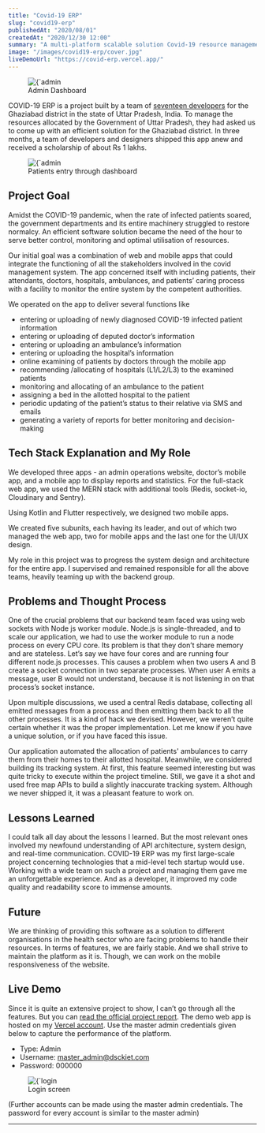 ```yaml
---
title: "Covid-19 ERP"
slug: "covid19-erp"
publishedAt: "2020/08/01"
createdAt: "2020/12/30 12:00"
summary: "A multi-platform scalable solution Covid-19 resource management."
image: "/images/covid19-erp/cover.jpg"
liveDemoUrl: "https://covid-erp.vercel.app/"
---
```


<figure>
	<div className="flex rounded border shadow-lg">
		<Image
			className="rounded"
			alt={`admin dashboard showing hospital statistics`}
			src={`/images/covid19-erp/admin-dash.jpg`}
			width={1366}
			height={768}
		/>
	</div>
	<figcaption>Admin Dashboard</figcaption>
</figure>

COVID-19 ERP is a project built by a team of [seventeen developers](https://dsckiet.com/team) for the Ghaziabad district in the state of Uttar Pradesh, India. To manage the resources allocated by the Government of Uttar Pradesh, they had asked us to come up with an efficient solution for the Ghaziabad district. In three months, a team of developers and designers shipped this app anew and received a scholarship of about Rs 1 lakhs.

<figure>
	<div className="flex rounded border shadow-lg">
		<Image
			className="rounded"
			alt={`admin dashboard to add patients`}
			src={`/images/covid19-erp/dashboard.jpg`}
			width={1366}
			height={768}
		/>
	</div>
	<figcaption>Patients entry through dashboard</figcaption>
</figure>

## Project Goal

Amidst the COVID-19 pandemic, when the rate of infected patients soared, the government departments and its entire machinery struggled to restore normalcy. An efficient software solution became the need of the hour to serve better control, monitoring and optimal utilisation of resources.

Our initial goal was a combination of web and mobile apps that could integrate the functioning of all the stakeholders involved in the covid management system. The app concerned itself with including patients, their attendants, doctors, hospitals, ambulances, and patients’ caring process with a facility to monitor the entire system by the competent authorities.

We operated on the app to deliver several functions like

- entering or uploading of newly diagnosed COVID-19 infected patient information
- entering or uploading of deputed doctor’s information
- entering or uploading an ambulance’s information
- entering or uploading the hospital’s information
- online examining of patients by doctors through the mobile app
- recommending /allocating of hospitals (L1/L2/L3) to the examined patients
- monitoring and allocating of an ambulance to the patient
- assigning a bed in the allotted hospital to the patient
- periodic updating of the patient’s status to their relative via SMS and emails
- generating a variety of reports for better monitoring and decision-making

## Tech Stack Explanation and My Role

We developed three apps - an admin operations website, doctor’s mobile app, and a mobile app to display reports and statistics.
For the full-stack web app, we used the MERN stack with additional tools (Redis, socket-io, Cloudinary and Sentry).

Using Kotlin and Flutter respectively, we designed two mobile apps.

We created five subunits, each having its leader, and out of which two managed the web app, two for mobile apps and the last one for the UI/UX design.

My role in this project was to progress the system design and architecture for the entire app. I supervised and remained responsible for all the above teams, heavily teaming up with the backend group.

## Problems and Thought Process

One of the crucial problems that our backend team faced was using web sockets with Node js worker module. Node.js is single-threaded, and to scale our application, we had to use the worker module to run a node process on every CPU core. Its problem is that they don’t share memory and are stateless. Let’s say we have four cores and are running four different node.js processes. This causes a problem when two users A and B create a socket connection in two separate processes. When user A emits a message, user B would not understand, because it is not listening in on that process’s socket instance.

Upon multiple discussions, we used a central Redis database, collecting all emitted messages from a process and then emitting them back to all the other processes. It is a kind of hack we devised. However, we weren’t quite certain whether it was the proper implementation. Let me know if you have a unique solution, or if you have faced this issue.

Our application automated the allocation of patients' ambulances to carry them from their homes to their allotted hospital. Meanwhile, we considered building its tracking system. At first, this feature seemed interesting but was quite tricky to execute within the project timeline. Still, we gave it a shot and used free map APIs to build a slightly inaccurate tracking system. Although we never shipped it, it was a pleasant feature to work on.

## Lessons Learned

I could talk all day about the lessons I learned. But the most relevant ones involved my newfound understanding of API architecture, system design, and real-time communication. COVID-19 ERP was my first large-scale project concerning technologies that a mid-level tech startup would use. Working with a wide team on such a project and managing them gave me an unforgettable experience. And as a developer, it improved my code quality and readability score to immense amounts.

## Future

We are thinking of providing this software as a solution to different organisations in the health sector who are facing problems to handle their resources. In terms of features, we are fairly stable. And we shall strive to maintain the platform as it is. Though, we can work on the mobile responsiveness of the website.

## Live Demo

Since it is quite an extensive project to show, I can’t go through all the features. But you can [read the official project report](https://docs.google.com/document/d/1g0aSWIkUIIoa0VCj8JaEZ4U5XPqSFB5xs0Co3POP9nA/edit?usp=sharing). The demo web app is hosted on my [Vercel account](https://covid-erp.vercel.app/login).
Use the master admin credentials given below to capture the performance of the platform.

- Type: Admin
- Username: master_admin@dsckiet.com
- Password: 000000

<figure>
	<div className="flex rounded border shadow-lg">
		<Image
			className="rounded"
			alt={`login page`}
			src={`/images/covid19-erp/homepage.jpg`}
			width={1366}
			height={768}
		/>
	</div>
	<figcaption>Login screen</figcaption>
</figure>

(Further accounts can be made using the master admin credentials. The password for every account is similar to the master admin)

<hr />
